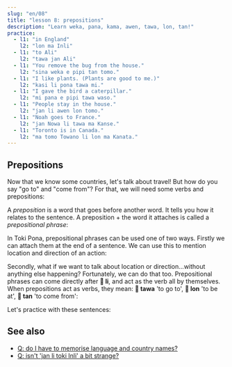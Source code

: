 ```yaml
---
slug: "en/08"
title: "lesson 8: prepositions"
description: "Learn weka, pana, kama, awen, tawa, lon, tan!"
practice:
  - l1: "in England"
    l2: "lon ma Inli"
  - l1: "to Ali"
    l2: "tawa jan Ali"
  - l1: "You remove the bug from the house."
    l2: "sina weka e pipi tan tomo."
  - l1: "I like plants. (Plants are good to me.)"
    l2: "kasi li pona tawa mi."
  - l1: "I gave the bird a caterpillar."
    l2: "mi pana e pipi tawa waso."
  - l1: "People stay in the house."
    l2: "jan li awen lon tomo."
  - l1: "Noah goes to France."
    l2: "jan Nowa li tawa ma Kanse."
  - l1: "Toronto is in Canada."
    l2: "ma tomo Towano li lon ma Kanata."
---
```



## Prepositions

Now that we know some countries, let's talk about travel! But how do you say "go to" and "come from"? For that, we will need some verbs and prepositions:

<List>
  <Word sl="weka" m="to remove, to go away; absent, away" />
  <Word sl="pana" m="to give, to put" />
  <Word sl="kama" m="to come, to arrive" />
  <Word sl="awen" m="to stay, to remain, to protect" />
  <Word sl="tawa" m="to, towards" />
  <Word sl="lon" m="at, on, in" />
  <Word sl="tan" m="from, because of" />
</List>

A _preposition_ is a word that goes before another word. It tells you how it relates to the sentence. A preposition + the word it attaches is called a _prepositional phrase_:

<List>
  <Word sl="tawa soweli" m="towards the animal" />
  <Word sl="lon ma" m="on land, in the country" />
  <Word sl="tan tomo" m="from the house" />
</List>

In Toki Pona, prepositional phrases can be used one of two ways. Firstly we can attach them at the end of a sentence. We can use this to mention location and direction of an action:

<List>
  <Sentence sl="mi pana e waso tawa kasi." m="I put a bird onto a tree." />
  <Sentence sl="waso li awen lon kasi." m="The bird remains on a tree." />
  <Sentence
    sl="sina weka e waso tan kasi."
    m="You remove the bird from the tree."
  />
</List>

Secondly, what if we want to talk about location or direction...without anything else happening? Fortunately, we can do that too. Prepositional phrases can come directly after **󱤧 li**, and act as the verb all by themselves. When prepositions act as verbs, they mean: **󱥩 tawa** 'to go to', **󱤬 lon** 'to be at', **󱥧 tan** 'to come from':

<List>
  <Sentence sl="jan Ema li tawa ma Nijon." m="Emma goes to Japan." />
  <Sentence sl="jan Nina li lon ma Lusi." m="Nina is in Russia." />
  <Sentence sl="jan Mili li tan ma Kanse." m="Millie is from France." />
</List>

Let's practice with these sentences:

<List>
  <Sentence
    sl="mi tawa ma kasi."
    m="I go to the plant land.<br />(Could be a forest, a grassy field, somewhere lush.)"
  />
  <Sentence
    sl="sona li weka tan mi."
    m="Knowledge went away from me.<br />(I forgot.)"
  />
  <Sentence
    sl="soweli suwi li pona tawa mi."
    m="Cute animals are good to me.<br />(I like cute animals.)"
  />
  <Sentence sl="jan Nowa li toki tawa jan Ema." m="Noah speaks to Emma." />
  <Sentence
    sl="jan li toki Tosi lon ma Tosi."
    m="People speak German in Germany."
  />
</List>

<Practice exercises={frontmatter.practice} client:load />

## See also
* [Q: do I have to memorise language and country names?](/en/languages-countries)
* [Q: isn't 'jan li toki Inli' a bit strange?](/en/named-verbs)
